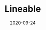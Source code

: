 ---
title: Lineable
tag: MachineFi
status: publish
date: 2020-09-24
slug: Lineable is a hardware manufacturer that develops next-gen smart wearables || Hardware partner (Korea)
website: https://medium.com/iotex/iotex-lineable-partnership-expanding-the-reach-and-impact-of-wearables-with-blockchain-7ef1e253700d
twitter:
logo: /img/Lineable.png
featured_img: https://wp.gcap1.iotex.io/wp-content/uploads/2020/10/lineble.jpg
telegram:
---